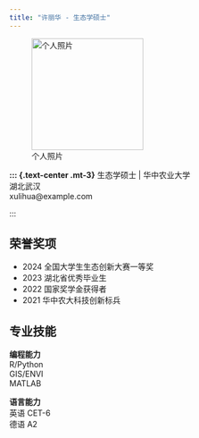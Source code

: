 ```yaml
---
title: "许丽华 - 生态学硕士"
---
```


::: {.card}
![个人照片](profile.jpg){.rounded-circle .img-fluid .mx-auto .d-block width="200"}

**::: {.text-center .mt-3}**
<i class="fa-solid fa-user-graduate fa-icon"></i>生态学硕士 | 华中农业大学  
<i class="fa-solid fa-location-dot fa-icon"></i>湖北武汉  
<i class="fa-solid fa-envelope fa-icon"></i>xulihua@example.com
:::
:::

::: {.card}
## <i class="fa-solid fa-award fa-icon"></i>荣誉奖项
- 2024 全国大学生生态创新大赛一等奖
- 2023 湖北省优秀毕业生
- 2022 国家奖学金获得者
- 2021 华中农大科技创新标兵
:::

::: {.card}
## <i class="fa-solid fa-gears fa-icon"></i>专业技能
<div class="row">
<div class="col-md-6">
**编程能力**  
<i class="fa-solid fa-circle-check text-success"></i> R/Python  
<i class="fa-solid fa-circle-check text-success"></i> GIS/ENVI  
<i class="fa-solid fa-circle-check text-success"></i> MATLAB
</div>
<div class="col-md-6">
**语言能力**  
<i class="fa-solid fa-circle-check text-success"></i> 英语 CET-6  
<i class="fa-solid fa-circle-check text-success"></i> 德语 A2
</div>
</div>
:::
